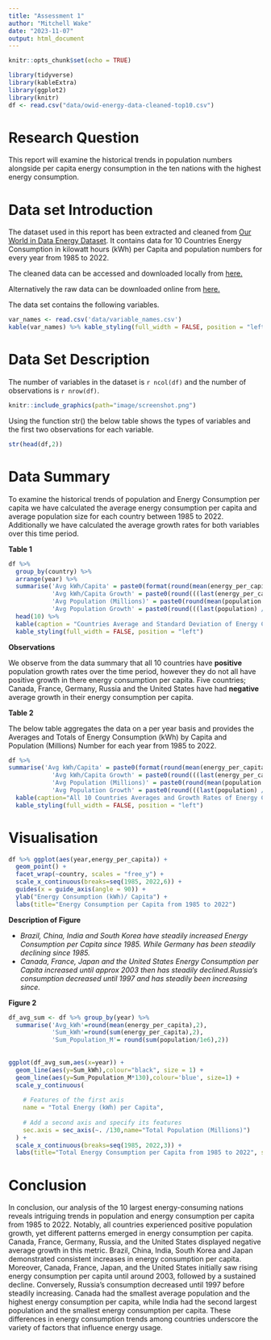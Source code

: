 ```yaml
---
title: "Assessment 1"
author: "Mitchell Wake"
date: "2023-11-07"
output: html_document
---
```


```r
knitr::opts_chunk$set(echo = TRUE)
```

```r
library(tidyverse)
library(kableExtra)
library(ggplot2)
library(knitr)
df <- read.csv("data/owid-energy-data-cleaned-top10.csv")
```

# Research Question
This report will examine the historical trends in population numbers alongside per capita energy consumption in the ten nations with the highest energy consumption.

# Data set Introduction

The dataset used in this report has been extracted and cleaned from [Our World in Data Energy Dataset](https://ourworldindata.org/energy).
It contains data for 10 Countries Energy Consumption in kilowatt hours (kWh) per Capita and population numbers for every year from 1985 to 2022.


The cleaned data can be accessed and downloaded locally from [here.](Data/owid-energy-data-cleaned-top10.csv)

Alternatively the raw data can be downloaded online from [here.](https://nyc3.digitaloceanspaces.com/owid-public/data/energy/owid-energy-data.csv)


The data set contains the following variables.

```r
var_names <- read.csv('data/variable_names.csv')
kable(var_names) %>% kable_styling(full_width = FALSE, position = "left")
```


# Data Set Description

The number of variables in the dataset is `r ncol(df)` and the number of observations is `r nrow(df)`.

```r
knitr::include_graphics(path="image/screenshot.png")
```


Using the function str() the below table shows the types of variables and the first two observations for each variable.

```r
str(head(df,2))
```

# Data Summary
To examine the historical trends of population and Energy Consumption per capita we have calculated the average energy consumption per capita and average population size for each country between 1985 to 2022. Additionally we have calculated the average growth rates for both variables over this time period.

**Table 1**
```r
df %>%
  group_by(country) %>%
  arrange(year) %>%
  summarise('Avg kWh/Capita' = paste0(format(round(mean(energy_per_capita), 2),big.mark=",")),
            'Avg kWh/Capita Growth' = paste0(round(((last(energy_per_capita) / first(energy_per_capita))^(1 / (n() - 1)) - 1) * 100, 2), "%"),
            'Avg Population (Millions)' = paste0(round(mean(population / 1e6), 2), "M"),
            'Avg Population Growth' = paste0(round(((last(population) / first(population))^(1 / (n() - 1)) - 1) * 100, 2), "%")) %>%
  head(10) %>%
  kable(caption = "Countries Average and Standard Deviation of Energy Consumption (kWh) by Capita and Population (Millions) from 1985 to 2022") %>%
  kable_styling(full_width = FALSE, position = "left")
```
**Observations**

We observe from the data summary that all 10 countries have **positive** population growth rates over the time period, however they do not all have positive growth in there energy consumption per capita. Five countries; Canada, France, Germany, Russia and the United States have had **negative** average growth in their energy consumption per capita.


**Table 2**

The below table aggregates the data on a per year basis and provides the Averages and Totals of Energy Consumption (kWh) by Capita and Population (Millions) Number for each year from 1985 to 2022.

```r
df %>% 
summarise('Avg kWh/Capita' = paste0(format(round(mean(energy_per_capita), 2),big.mark=",")),
            'Avg kWh/Capita Growth' = paste0(round(((last(energy_per_capita) / first(energy_per_capita))^(1 / (n() - 1)) - 1) * 100, 2), "%"),
            'Avg Population (Millions)' = paste0(round(mean(population / 1e6), 2), "M"),
            'Avg Population Growth' = paste0(round(((last(population) / first(population))^(1 / (n() - 1)) - 1) * 100, 2), "%")) %>% 
  kable(caption="All 10 Countries Averages and Growth Rates of Energy Consumption (kWh) by Capita and Population (Millions)") %>%
  kable_styling(full_width = FALSE, position = "left")

```


# Visualisation

```r
df %>% ggplot(aes(year,energy_per_capita)) + 
  geom_point() + 
  facet_wrap(~country, scales = "free_y") +
  scale_x_continuous(breaks=seq(1985, 2022,6)) +
  guides(x = guide_axis(angle = 90)) +
  ylab("Energy Consumption (kWh)/ Capita") +
  labs(title="Energy Consumption per Capita from 1985 to 2022")

```

**Description of Figure**

* *Brazil, China, India and South Korea have steadily increased Energy Consumption per Capita since 1985. While Germany has been steadily declining since 1985.*
* *Canada, France, Japan and the United States Energy Consumption per Capita increased until approx 2003 then has steadily declined.Russia's consumption decreased until 1997 and has steadily been increasing since.*

**Figure 2**

```r
df_avg_sum <- df %>% group_by(year) %>% 
  summarise('Avg_kWh'=round(mean(energy_per_capita),2),
            'Sum_kWh'=round(sum(energy_per_capita),2),
            'Sum_Population_M'= round(sum(population/1e6),2)) 
  
  
ggplot(df_avg_sum,aes(x=year)) + 
  geom_line(aes(y=Sum_kWh),colour="black", size = 1) +
  geom_line(aes(y=Sum_Population_M*130),colour='blue', size=1) +
  scale_y_continuous(
    
    # Features of the first axis
    name = "Total Energy (kWh) per Capita",
    
    # Add a second axis and specify its features
    sec.axis = sec_axis(~. /130,name="Total Population (Millions)")
  ) + 
  scale_x_continuous(breaks=seq(1985, 2022,3)) +
  labs(title="Total Energy Consumption per Capita from 1985 to 2022", subtitle = "Aggregate data from the 10 largest Nations by Energy Consumption")
```

# Conclusion
In conclusion, our analysis of the 10 largest energy-consuming nations reveals intriguing trends in population and energy consumption per capita from 1985 to 2022. Notably, all countries experienced positive population growth, yet different patterns emerged in energy consumption per capita. Canada, France, Germany, Russia, and the United States displayed negative average growth in this metric. Brazil, China, India, South Korea and Japan demonstrated consistent increases in energy consumption per capita. Moreover, Canada, France, Japan, and the United States initially saw rising energy consumption per capita until around 2003, followed by a sustained decline. Conversely, Russia's consumption decreased until 1997 before steadily increasing. Canada had the smallest average population and the highest energy consumption per capita, while India had the second largest population and the smallest energy consumption per capita. These differences in energy consumption trends among countries underscore the variety of factors that influence energy usage.

